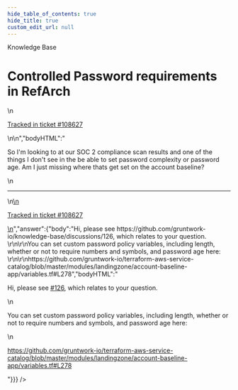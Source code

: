 ```yaml
---
hide_table_of_contents: true
hide_title: true
custom_edit_url: null
---
```



<head>
  <link rel="canonical" href="https://github.com/gruntwork-io/knowledge-base/discussions/424" />
</head>

<CenterLayout>
<span className="searchCategory">Knowledge Base</span>
<h1>Controlled Password requirements in RefArch</h1>
<GitHub discussion={{"id":"D_kwDOF8slf84APlYK","number":424,"author":{"login":"moos3"},"title":"Controlled Password requirements in RefArch","body":"\nSo I'm looking to at our SOC 2 compliance scan results and one of the things I don't see in the be able to set password complexity or password age. Am I just missing where thats get set on the account baseline?\n\n---\n\n<ins datetime=\"2022-05-19T13:42:35Z\">\n  <p><a href=\"https://support.gruntwork.io/hc/requests/108627\">Tracked in ticket #108627</a></p>\n</ins>\n","bodyHTML":"<p dir=\"auto\">So I'm looking to at our SOC 2 compliance scan results and one of the things I don't see in the be able to set password complexity or password age. Am I just missing where thats get set on the account baseline?</p>\n<hr>\n<ins datetime=\"2022-05-19T13:42:35Z\">\n  <p dir=\"auto\"><a href=\"https://support.gruntwork.io/hc/requests/108627\" rel=\"nofollow\">Tracked in ticket #108627</a></p>\n</ins>","answer":{"body":"Hi, please see https://github.com/gruntwork-io/knowledge-base/discussions/126, which relates to your question. \r\n\r\nYou can set custom password policy variables, including length, whether or not to require numbers and symbols, and password age here: \r\n\r\nhttps://github.com/gruntwork-io/terraform-aws-service-catalog/blob/master/modules/landingzone/account-baseline-app/variables.tf#L278","bodyHTML":"<p dir=\"auto\">Hi, please see <a class=\"issue-link js-issue-link\" data-error-text=\"Failed to load title\" data-id=\"3786176\" data-permission-text=\"Title is private\" data-url=\"https://github.com/gruntwork-io/knowledge-base/discussions/126\" data-hovercard-type=\"discussion\" data-hovercard-url=\"/gruntwork-io/knowledge-base/discussions/126/hovercard\" href=\"https://github.com/gruntwork-io/knowledge-base/discussions/126\">#126</a>, which relates to your question.</p>\n<p dir=\"auto\">You can set custom password policy variables, including length, whether or not to require numbers and symbols, and password age here:</p>\n<p dir=\"auto\"><a href=\"https://github.com/gruntwork-io/terraform-aws-service-catalog/blob/master/modules/landingzone/account-baseline-app/variables.tf#L278\">https://github.com/gruntwork-io/terraform-aws-service-catalog/blob/master/modules/landingzone/account-baseline-app/variables.tf#L278</a></p>"}}} />

</CenterLayout>
  

<!-- ##DOCS-SOURCER-START
{
  "sourcePlugin": "github-discussions",
  "hash": "4fa1bdd74ca2eaf2d47eb5c98be24b25"
}
##DOCS-SOURCER-END -->
